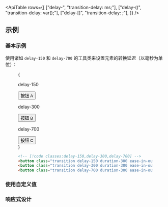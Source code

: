 

<ApiTable
  rows={[
    ["delay-<number>", "transition-delay: <number>ms;"],
    ["delay-(<custom-property>)", "transition-delay: var(<custom-property>);"],
    ["delay-[<value>]", "transition-delay: <value>;"],
  ]}
/>

## 示例

### 基本示例

使用诸如 `delay-150` 和 `delay-700` 的工具类来设置元素的转换延迟（以毫秒为单位）：

<Figure hint="悬停每个按钮以查看预期的行为">

<Example>
  {
    <div className="flex flex-col justify-around gap-8 text-sm leading-6 font-bold text-white sm:flex-row sm:gap-0">
      <div className="flex shrink-0 flex-col items-center">
        <p className="mb-3 text-center font-mono text-sm font-medium text-gray-500 dark:text-gray-400">delay-150</p>
        <button className="rounded-md bg-blue-500 px-4 py-2 text-sm font-semibold text-white delay-150 duration-300 ease-in-out hover:scale-125">
          按钮 A
        </button>
      </div>
      <div className="flex shrink-0 flex-col items-center">
        <p className="mb-3 text-center font-mono text-sm font-medium text-gray-500 dark:text-gray-400">delay-300</p>
        <button className="rounded-md bg-blue-500 px-4 py-2 text-sm font-semibold text-white delay-300 duration-300 ease-in-out hover:scale-125">
          按钮 B
        </button>
      </div>
      <div className="flex shrink-0 flex-col items-center">
        <p className="mb-3 text-center font-mono text-sm font-medium text-gray-500 dark:text-gray-400">delay-700</p>
        <button className="rounded-md bg-blue-500 px-4 py-2 text-sm font-semibold text-white delay-700 duration-300 ease-in-out hover:scale-125">
          按钮 C
        </button>
      </div>
    </div>
  }
</Example>

```html
<!-- [!code classes:delay-150,delay-300,delay-700] -->
<button class="transition delay-150 duration-300 ease-in-out ...">按钮 A</button>
<button class="transition delay-300 duration-300 ease-in-out ...">按钮 B</button>
<button class="transition delay-700 duration-300 ease-in-out ...">按钮 C</button>
```

</Figure>

### 使用自定义值

<UsingACustomValue element="button" utility="delay" value="1s,250ms" name="转换延迟" />

### 响应式设计

<ResponsiveDesign element="button" property="transition-delay" defaultClass="delay-150" featuredClass="delay-300" />
